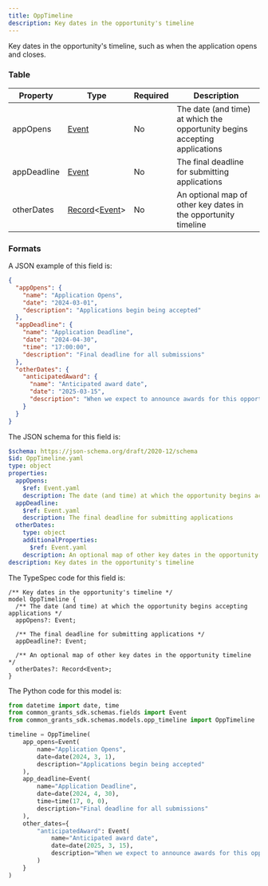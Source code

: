 ```yaml
---
title: OppTimeline
description: Key dates in the opportunity's timeline
---
```



Key dates in the opportunity's timeline, such as when the application opens and closes.

### Table

| Property    | Type                                                                      | Required | Description                                                                |
| ----------- | ------------------------------------------------------------------------- | -------- | -------------------------------------------------------------------------- |
| appOpens    | [Event](/protocol/fields/event)                                           | No       | The date (and time) at which the opportunity begins accepting applications |
| appDeadline | [Event](/protocol/fields/event)                                           | No       | The final deadline for submitting applications                             |
| otherDates  | [Record](/protocol/types/other#record)\<[Event](/protocol/fields/event)\> | No       | An optional map of other key dates in the opportunity timeline             |

### Formats

<Tabs>
  <TabItem label="Example">

A JSON example of this field is:

```json
{
  "appOpens": {
    "name": "Application Opens",
    "date": "2024-03-01",
    "description": "Applications begin being accepted"
  },
  "appDeadline": {
    "name": "Application Deadline",
    "date": "2024-04-30",
    "time": "17:00:00",
    "description": "Final deadline for all submissions"
  },
  "otherDates": {
    "anticipatedAward": {
      "name": "Anticipated award date",
      "date": "2025-03-15",
      "description": "When we expect to announce awards for this opportunity."
    }
  }
}
```

  </TabItem>

  <TabItem label="JSON Schema">

The JSON schema for this field is:

```yaml
$schema: https://json-schema.org/draft/2020-12/schema
$id: OppTimeline.yaml
type: object
properties:
  appOpens:
    $ref: Event.yaml
    description: The date (and time) at which the opportunity begins accepting applications
  appDeadline:
    $ref: Event.yaml
    description: The final deadline for submitting applications
  otherDates:
    type: object
    additionalProperties:
      $ref: Event.yaml
    description: An optional map of other key dates in the opportunity timeline
description: Key dates in the opportunity's timeline
```

  </TabItem>

  <TabItem label="TypeSpec">

The TypeSpec code for this field is:

```tsp
/** Key dates in the opportunity's timeline */
model OppTimeline {
  /** The date (and time) at which the opportunity begins accepting applications */
  appOpens?: Event;

  /** The final deadline for submitting applications */
  appDeadline?: Event;

  /** An optional map of other key dates in the opportunity timeline */
  otherDates?: Record<Event>;
}
```

  </TabItem>

  <TabItem label="Python">

The Python code for this model is:

```python
from datetime import date, time
from common_grants_sdk.schemas.fields import Event
from common_grants_sdk.schemas.models.opp_timeline import OppTimeline

timeline = OppTimeline(
    app_opens=Event(
        name="Application Opens",
        date=date(2024, 3, 1),
        description="Applications begin being accepted"
    ),
    app_deadline=Event(
        name="Application Deadline",
        date=date(2024, 4, 30),
        time=time(17, 0, 0),
        description="Final deadline for all submissions"
    ),
    other_dates={
        "anticipatedAward": Event(
            name="Anticipated award date",
            date=date(2025, 3, 15),
            description="When we expect to announce awards for this opportunity."
        )
    }
)
```

  </TabItem>
</Tabs>
